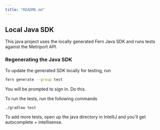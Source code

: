 ```yaml
---
title: "README.md"
---
```


## Local Java SDK

This java project uses the locally generated Fern Java SDK 
and runs tests against the Metriport API.

### Regenerating the Java SDK

To update the generated SDK locally for testing, run
```bash
fern generate --group test
```
You will be prompted to sign in. Do this.

To run the tests, run the following commands
```bash
./gradlew test
```

To add more tests, open up the java directory in IntelliJ 
and you'll get autocomplete + intellisense. 


